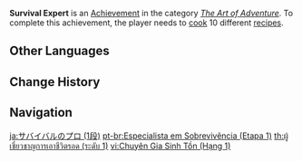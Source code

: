 {{Achievement Infobox
|title        = Survival Expert
|id           = 80008
|order id     = 0008
|category     = The Art of Adventure
|description  = Grasp how 10 different [[Recipes|dishes]] are made.
|requirements = 
|primogems    = 5
|tracking     = Tracks how many recipes were learned.
|topic        = Cooking
|set          = Survival Expert
|tier         = 1
|tiers_total  = 3
}}
'''Survival Expert''' is an [[Achievement]] in the category ''[[The Art of Adventure]]''. To complete this achievement, the player needs to [[Cooking|cook]] 10 different [[recipes]].
<!--
==Trivia==

==Video Guides==
{{EVT
|video1   = 
|caption1 = 
}}
-->
==Other Languages==
{{Transclude|Survival Expert|Other Languages}}

==Change History==
{{Change History|1.0}}
<!--
==References==
{{Reflist}}
-->
==Navigation==
{{Achievement Navbox}}

[[ja:サバイバルのプロ (1段)]]
[[pt-br:Especialista em Sobrevivência (Etapa 1)]]
[[th:ผู้เชี่ยวชาญการเอาชีวิตรอด (ระดับ 1)]]
[[vi:Chuyên Gia Sinh Tồn (Hạng 1)]]